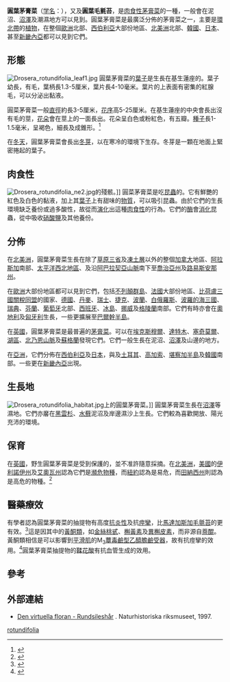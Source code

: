 {{Speciesbox
| image = Drosera-rotundifolia.jpg
| image_width = 250px
| taxon = Drosera rotundifolia
| authority = [[L.|L.]], 1753
| range_map = Drosera rotundifolia Distribution Map.png
| range_map_width = 250px
| range_map_caption = 圓葉茅膏菜的生長地
}}

'''圓葉茅膏菜'''（[[学名|学名]]：''{{lang|la|Drosera rotundifolia}}''），又及'''圓葉毛氈苔'''，是[[肉食性|肉食性]][[茅膏菜|茅膏菜]]的一種，一般會在泥沼、[[沼澤|沼澤]]及潮濕地方可以見到。圓葉茅膏菜是最廣泛分佈的茅膏菜之一，主要是[[環北帶|環北帶]]的[[植物|植物]]，在整個[[歐洲|歐洲]]北部、[[西伯利亞|西伯利亞]]大部份地區、[[北美洲|北美洲]]北部、[[韓國|韓國]]、[[日本|日本]]、甚至[[新畿內亞|新畿內亞]]都可以見到它們。

== 形態 ==
[[File:Drosera_rotundifolia_leaf1.jpg|thumb]]
圓葉茅膏菜的[[葉子|葉子]]是生長在基生蓮座的。葉子幼長，有毛，葉柄長1.3-5厘米，葉片長4-10毫米。葉片的上表面有密集的紅腺毛，可以分泌出黏液。

圓菜茅膏菜一般[[直徑|直徑]]約長3-5厘米，[[花序|花序]]高5-25厘米。在基生蓮座的中央會長出沒有毛的莖，[[花朵|花朵]]會在莖上的一面長出。花朵呈白色或粉紅色，有五瓣。[[種子|種子]]長1-1.5毫米，呈褐色，細長及成錐形。<ref name="jepson1993">{{cite book en | author=Regents of the University of California | title=The Jepson Manual: Higher Plants of California | publisher=University of California Press | location=Berkley, California | year=1993 | url=http://ucjeps.berkeley.edu/cgi-bin/get_JM_treatment.pl?3427,3428,3430 | access-date=2008-06-22 | archive-url=https://web.archive.org/web/20131120083010/http://ucjeps.berkeley.edu/cgi-bin/get_JM_treatment.pl?3427,3428,3430 | archive-date=2013-11-20 | dead-url=yes }}</ref>

在[[冬天|冬天]]，圓葉茅膏菜會長出[[冬芽|冬芽]]，以在寒冷的環境下生存。冬芽是一顆在地面上緊密捲起的葉子。

== 肉食性 ==
[[File:Drosera_rotundifolia_ne2.jpg|thumb]]的殘骸。]]
圓菜茅膏菜是吃[[昆蟲|昆蟲]]的。它有鮮艷的紅色及白色的黏液，加上其[[葉子|葉子]]上有甜味的[[物質|物質]]，可以吸引昆蟲。由於它們的生長環境缺乏養份或過多酸性，故從而[[演化|演化]]出這種[[肉食性|肉食性]]的行為。它們的[[酶|酶]]會[[消化|消化]]昆蟲，從中吸收[[硝酸鹽|硝酸鹽]]及其他養份。

== 分佈 ==
在[[北美洲|北美洲]]，圓葉茅膏菜生長在除了[[草原三省|草原三省]]及[[凍土層|凍土層]]以外的整個[[加拿大|加拿大]]地區、[[阿拉斯加|阿拉斯加]]南部、[[太平洋西北地區|太平洋西北地區]]、及沿[[阿巴拉契亞山脈|阿巴拉契亞山脈]]南下至[[喬治亞州|喬治亞州]]及[[路易斯安那州|路易斯安那州]]。

在[[歐洲|歐洲]]大部份地區都可以見到它們，包括[[不列顛群島|不列顛群島]]、[[法國|法國]]大部份地區、[[比荷盧三國關稅同盟|比荷盧三國關稅同盟]]的國家、[[德國|德國]]、[[丹麥|丹麥]]、[[瑞士|瑞士]]、[[捷克|捷克]]、[[波蘭|波蘭]]、[[白俄羅斯|白俄羅斯]]、[[波羅的海三國|波羅的海三國]]、[[瑞典|瑞典]]、[[芬蘭|芬蘭]]、[[葡萄牙|葡萄牙]]北部、[[西班牙|西班牙]]、[[冰島|冰島]]、[[挪威|挪威]]及[[格陵蘭|格陵蘭]]南部。它們有時亦會在[[奧地利|奧地利]]及[[匈牙利|匈牙利]]生長，一些更擴展至[[巴爾幹半島|巴爾幹半島]]。

在[[英國|英國]]，圓葉茅膏菜是最普遍的[[茅膏菜|茅膏菜]]。可以在[[埃克斯穆爾|埃克斯穆爾]]、[[達特木|達特木]]、[[塞奇莫爾|塞奇莫爾]]、[[湖區|湖區]]、[[北乃恩山脈|北乃恩山脈]]及[[蘇格蘭|蘇格蘭]]發現它們。它們一般生長在泥沼、[[沼澤|沼澤]]及山邊的地方。

在[[亞洲|亞洲]]，它們分佈在[[西伯利亞|西伯利亞]]及[[日本|日本]]，與及[[土耳其|土耳其]]、[[高加索|高加索]]、[[堪察加半島|堪察加半島]]及[[韓國|韓國]]南部。一些更在[[新畿內亞|新畿內亞]]出現。

== 生長地 ==
[[File:Drosera_rotundifolia_habitat.jpg|thumb]]上的圓葉茅膏菜。]]
圓葉茅膏菜生長在[[沼澤|沼澤]]等濕地。它們亦黁在[[黑雲杉|黑雲杉]]、[[水蘚|水蘚]]泥沼及岸邊濕沙上生長。它們較為喜歡開放、陽光充沛的環境。

== 保育 ==
在[[英國|英國]]，野生圓葉茅膏菜是受到保護的，並不准許隨意採摘。在[[北美洲|北美洲]]，[[美國|美國]]的[[伊利諾伊州|伊利諾伊州]]及[[艾奧瓦州|艾奧瓦州]]認為它們是[[瀕危物種|瀕危物種]]，而[[紐約|紐約]]認為是易危，而[[田納西州|田納西州]]則認為是高危的物種。<ref>{{Cite web |url=http://plants.usda.gov/java/profile?symbol=DRRO |title=存档副本 |accessdate=2008-06-22 |archive-date=2013-05-08 |archive-url=https://web.archive.org/web/20130508185527/http://plants.usda.gov/java/profile?symbol=DRRO |dead-url=no }}</ref>

== 醫藥療效 ==
有學者認為圓葉茅膏菜的抽提物有高度[[抗炎性|抗炎性]]及抗[[痙攣|痙攣]]，比[[馬達加斯加毛氈苔|馬達加斯加毛氈苔]]的更有效。<ref name=hall2005>{{Cite journal en|author=D.H. Hall, E. Karall, M. Kremser and L. Krenn|title=Comparison of the antiinflammatory effects of ''Drosera rotundifolia'' and ''Drosera madagascariensis'' in the HET-CAM assay|year=2005 Apr|volume=19|issue=4|url=http://www.ncbi.nlm.nih.gov/entrez/query.fcgi?cmd=Retrieve&db=pubmed&dopt=Abstract&list_uids=16041727&query_hl=1&itool=pubmed_docsum|journal=Phytother Res|pages=323-326}}</ref>這是因其中的[[黃酮類|黃酮類]]，如[[金絲桃甙|金絲桃甙]]、[[槲黃素|槲黃素]]及[[異槲皮素|異槲皮素]]，而非源自[[萘醌|萘醌]]。黃酮類相信是可以影響到[[平滑肌|平滑肌]]的M<sub>3</sub>[[蕈毒鹼型乙醯膽鹼受器|蕈毒鹼型乙醯膽鹼受器]]，故有抗痙攣的效用。<ref name=krenn2004>{{Cite journal en|author=L. Krenn, G. Beyer, H.H. Pertz, E. Karall, M. Kremser, B. Galambosi and M.F. Melzig|url=http://www.ncbi.nlm.nih.gov/entrez/query.fcgi?cmd=Retrieve&db=pubmed&dopt=Abstract&list_uids=15344845&query_hl=1&itool=pubmed_docsum|title=''In vitro'' antispasmodic and anti-inflammatory effects of ''Drosera rotundifolia''|journal=Arzneimittelforschung|year=2004|volume=54|issue=7|pages=402-5}}</ref>圓葉茅膏菜抽提物的[[鞣花酸|鞣花酸]]有抗血管生成的效用。

== 參考 ==
{{reflist}}

== 外部連結 ==
{{Commons|Drosera rotundifolia}}
* {{sv_icon}} [http://linnaeus.nrm.se/flora/di/drosera/drose/drosrot.html Den virtuella floran - Rundsileshår] {{Wayback|url=http://linnaeus.nrm.se/flora/di/drosera/drose/drosrot.html |date=20201110153114 }}. Naturhistoriska riksmuseet, 1997.
{{Taxonbar|from=Q21187}}

[[Category:茅膏菜屬|rotundifolia]]